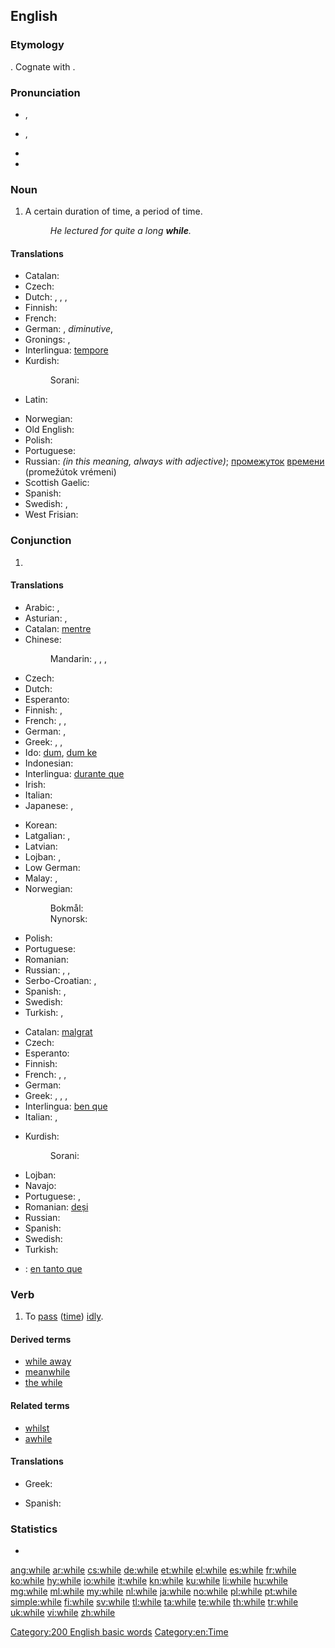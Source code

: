 ==English==

===Etymology===
{{etyl|ang}} {{term|hwil|hwīl|lang=ang}}. Cognate with {{etyl|nds|-}} {{term|wil|lang=nds}}.

===Pronunciation===
* {{a|UK}} {{IPA|/ʍaɪl/}}, {{X-SAMPA|/WaIl/}}
* {{a|US}} {{IPA|/waɪl/}}, {{X-SAMPA|/waIl/}}
* {{audio|en-us-while.ogg|Audio (US)}}
* {{rhymes|aɪl}}

===Noun===
{{en-noun|-}}

# A certain duration of time, a period of time.
#: ''He lectured for quite a long '''while'''.''

====Translations====
{{trans-top|certain duration of time, a period of time}}
* Catalan: {{t-|ca|estona|f}}
* Czech: {{t+|cs|chvíle|f}}
* Dutch: {{t-|nl|tijdje|n}}, {{t-|nl|momentje|n}}, {{t|nl|een hele tijd|m}}, {{t|nl|poosje|n}}
* Finnish: {{t|fi|aika}}
* French: {{t+|fr|moment|m}}
* German: {{t+|de|Weile|f}}, {{t|de|Weilchen|n}} ''diminutive'', {{t|de|Zeitspanne|f}}
* Gronings: {{tø|gos|zetje|n}}, {{tø|gos|zet|m}}
* Interlingua: [[tempore]]
* Kurdish:
*: Sorani: {{ku-Arab|[[ماوه‌]]}}
* Latin: {{t+|la|dum}}
{{trans-mid}}
* Norwegian: {{t+|no|stund|m}}
* Old English: {{t-|ang|þrag|f|alt=þrāg|xs=Old English}}
* Polish: {{t+|pl|chwila|f}}
* Portuguese: {{t+|pt|tempo|m}}
* Russian: {{t+|ru|время|n|tr=vrémja}} ''(in this meaning, always with adjective)''; [[промежуток]] [[время|времени]] (promežútok vrémeni) {{m}}
* Scottish Gaelic: {{qualifier|short}} {{t-|gd|greis|f|xs=Scottish Gaelic}}
* Spanish: {{t+|es|rato|m}}
* Swedish: {{t+|sv|stund|c}}, {{t+|sv|tag|n}}
* West Frisian: {{t-|fy|skoft|n|xs=West Frisian}}
{{trans-bottom}}

===Conjunction===
{{wikipedia}}
{{en-con}}

# {{defn|English}}

====Translations====
{{trans-top|during the same time that}}
* Arabic: {{t-|ar|بينما|tr=baynámaa}}, {{t|ar|عندما|tr=3indámaa}}
* Asturian: {{t|ast|mientres}}, {{t|ast|dun}}
* Catalan: [[mentre]]
* Chinese:
*: Mandarin: {{t-|cmn|時候|alt=...的時候|sc=Hani}}, {{t-|cmn|时候|alt=...的时候|tr=...de shíhou|sc=Hani}}, {{t-|cmn|當|sc=Hani}}, {{t-|cmn|当|tr=dāng|sc=Hani}}
* Czech: {{t+|cs|zatímco}}
* Dutch: {{t+|nl|terwijl}}
* Esperanto: {{t-|eo|dum|xs=Esperanto}}
* Finnish: {{t|fi|sillä aikaa kun}}, {{t|fi|samaan aikaan kun}}
* French: {{t+|fr|pendant que}}, {{t+|fr|tant|alt=tant que}},  {{t+|fr|tandis|alt=tandis que}}
* German: {{t+|de|während}}, {{t+|de|solange}}
* Greek: {{t+|el|καθώς|tr=kathós}}, {{t+|el|ενώ|tr=enó}}, {{t+|el|ενόσω|tr=enóso}}
* Ido: [[dum]], [[dum ke]]
* Indonesian: {{t+|id|sementara|xs=Indonesian}}
* Interlingua: [[durante que]]
* Irish: {{t+|ga|agus|xs=Irish}}
* Italian: {{t+|it|mentre}}
* Japanese: {{t+|ja|間|alt=...間に|tr=...あいだに, ...aida-ni}},  {{t+|ja|時|alt=...時に|tr=...ときに, ...toki-ni}}
{{trans-mid}}
* Korean: {{t|ko|하는 동안|tr=haneun dong-an|sc=Hang}}
* Latgalian: {{tø|ltg|cikom}}, {{tø|ltg|koleņ}}
* Latvian: {{t|lv|kamēr}}
* Lojban: {{qual|any event}} {{t|jbo|calonu}}, {{qual|specific event}} {{t|jbo|calenu}}
* Low German: {{t|nds|wil}}
* Malay: {{t|ms|semasa}}, {{t|ms|sementara}}
* Norwegian:
*: Bokmål: {{t+|no|mens}}
*: Nynorsk: {{t-|no|medan}} <!-- nn.wiktionary is dead and has only got around 100 entries. Both languages are therefore allowed (and in use) on no.wiktionary, that's why it's not linked to nn.wiktionary -->
* Polish: {{t+|pl|podczas}}
* Portuguese: {{t+|pt|enquanto}}
* Romanian: {{t|ro|în timp ce}}
* Russian: {{t+|ru|пока|tr=poká}}, {{t|ru|до тех пор, пока|tr=do tex por, poká}},  {{t|ru|в то время, как|tr=v to vrémja, kak}}
* Serbo-Croatian: {{t|sh|док|sc=Cyrl|xs=Serbo-Croatian}},  {{t|sh|dok|xs=Serbo-Croatian}}
* Spanish: {{t-|es|mientras|alt=mientras que}}, {{t-|es|siempre y cuando}}
* Swedish: {{t+|sv|medan}}
* Turkish: {{t-|tr|-ken}}, {{t+|tr|iken}}
{{trans-bottom}}

{{trans-top|although}}
* Catalan: [[malgrat]]
* Czech: {{t+|cs|byť}}
* Esperanto: {{t-|eo|kvankam|xs=Esperanto}}
* Finnish: {{t|fi|vaikka}}
* French: {{t+|fr|tandis que}}, {{t+|fr|bien que}}, {{t+|fr|quoique}}
* German: {{t|de|obwohl}}
* Greek: {{t+|el|ενώ|tr=enó|sc=Grek}}, {{t|el|καίτοι|tr=kaítoi|sc=Grek}}, {{t+|el|αν και|tr=an kaí|sc=Grek}}, {{t|el|μολονότι|tr=molonóti|sc=Grek}}
* Interlingua: [[ben que]]
* Italian: {{t+|it|malgrado}}, {{t+|it|benché}}
{{trans-mid}}
* Kurdish:
*: Sorani: {{ku-Arab|[[ئه‌گه‌رچی]]}}
* Lojban: {{t|jbo|ju'aku'i}}
* Navajo: {{tø|nv|yínee'}}
* Portuguese: {{t+|pt|embora}}, {{t-|pt|malgrado}}
* Romanian: [[deși]]
* Russian: {{t+|ru|хотя|tr=xotjá}}
* Spanish: {{t+|es|aunque}}
* Swedish: {{t+|sv|fastän}}
* Turkish: {{t|tr|rağmen}}
{{trans-bottom}}

{{trans-see|until}}

{{checktrans-top}}
{{trans-mid}}
* {{ttbc|es}}: [[en tanto que]]
{{trans-bottom}}

===Verb===
{{en-verb|whil|es}}

# {{transitive}} To [[pass]] ([[time]]) [[idly]].

====Derived terms====
* [[while away]]
* [[meanwhile]]
* [[the while]]

====Related terms====
* [[whilst]]
* [[awhile]]

====Translations====
{{trans-top|to pass time idly}}
* Greek: {{t|el|περνώ|tr=pernó|sc=Grek}}
{{trans-mid}}
* Spanish: {{t-|es|vagar}}
{{trans-bottom}}

===Statistics===
* {{rank|people|still|just|143|while|again|also|away}}

[[Category:200 English basic words]]
[[Category:en:Time]]

[[ang:while]]
[[ar:while]]
[[cs:while]]
[[de:while]]
[[et:while]]
[[el:while]]
[[es:while]]
[[fr:while]]
[[ko:while]]
[[hy:while]]
[[io:while]]
[[it:while]]
[[kn:while]]
[[ku:while]]
[[li:while]]
[[hu:while]]
[[mg:while]]
[[ml:while]]
[[my:while]]
[[nl:while]]
[[ja:while]]
[[no:while]]
[[pl:while]]
[[pt:while]]
[[simple:while]]
[[fi:while]]
[[sv:while]]
[[tl:while]]
[[ta:while]]
[[te:while]]
[[th:while]]
[[tr:while]]
[[uk:while]]
[[vi:while]]
[[zh:while]]